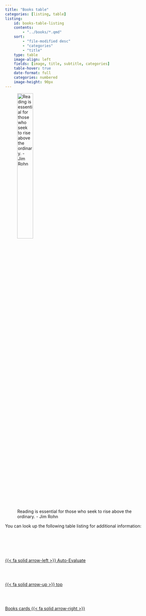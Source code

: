 ```yaml
---
title: "Books table"
categories: [listing, table]
listing:
    id: books-table-listing
    contents:
        - "../books/*.qmd"
    sort:
        - "file-modified desc"
        - "categories"
        - "title"
    type: table
    image-align: left
    fields: [image, title, subtitle, categories]
    table-hover: true
    date-format: full
    categories: numbered
    image-height: 90px   
---
```



![Reading is essential for those who seek to rise above the ordinary. - Jim Rohn](/images/about/books.jpg){width="35%"}

You can look up the following table listing for additional information:


::: {#books-table-listing}
:::



<!--- navLinks -->
<br><br>
<div class=row>
<br>
<div class='column left previous'>
<br>
[{{< fa solid arrow-left >}} Auto-Evaluate](/learning/learning-how-auto-evaluate.qmd)
<br>
</div>
<br>
<div class='column center'>
<br>
[{{< fa solid arrow-up >}} top](#top)
<br>
</div>
<br>
<div class='column right next'>
<br>
[Books cards  {{< fa solid arrow-right >}}](/learning/learning-listing-card-books.qmd)
<br>
</div>
<br>
</div>
